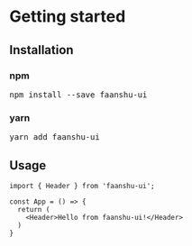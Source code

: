 # Getting started

## Installation
### npm
<pre class="code-line">npm install --save faanshu-ui</pre>
### yarn
<pre class="code-line">yarn add faanshu-ui</pre>

## Usage
```
import { Header } from 'faanshu-ui';

const App = () => {
  return (
    <Header>Hello from faanshu-ui!</Header>
  )
}
```